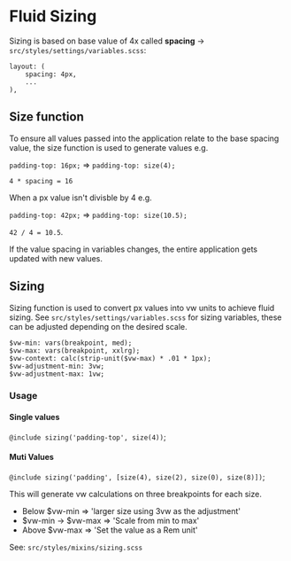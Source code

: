 
<Meta title="Documentation/Fluid Sizing" />

# Fluid Sizing

Sizing is based on base value of 4x called **spacing** -> `src/styles/settings/variables.scss`:

```
layout: (
    spacing: 4px,
    ...
),
```

## Size function

To ensure all values passed into the application relate to the base spacing value, the size function is used to generate values e.g.

`padding-top: 16px;` => `padding-top: size(4);`

`4 * spacing = 16`

When a px value isn't divisble by 4 e.g.

`padding-top: 42px;` => `padding-top: size(10.5);`

`42 / 4 = 10.5`.

If the value spacing in variables changes, the entire application gets updated with new values.

## Sizing

Sizing function is used to convert px values into vw units to achieve fluid sizing. See `src/styles/settings/variables.scss` for sizing variables, these can be adjusted depending on the desired scale.

```
$vw-min: vars(breakpoint, med);
$vw-max: vars(breakpoint, xxlrg);
$vw-context: calc(strip-unit($vw-max) * .01 * 1px);
$vw-adjustment-min: 3vw;
$vw-adjustment-max: 1vw;
```

### Usage

#### Single values

`@include sizing('padding-top', size(4))`;

#### Muti Values

`@include sizing('padding', [size(4), size(2), size(0), size(8)])`;

This will generate vw calculations on three breakpoints for each size.

* Below $vw-min => 'larger size using 3vw as the adjustment'
* $vw-min -> $vw-max => 'Scale from min to max'
* Above $vw-max => 'Set the value as a Rem unit'

See: `src/styles/mixins/sizing.scss`
